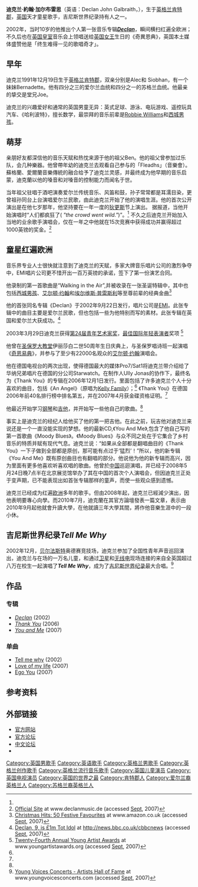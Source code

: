 {{Link style|time=2015-12-11T06:12:05+00:00}}
{{noteTA
|T=zh-tw:德克蘭·蓋布瑞斯;zh-cn:迪克兰·加尔布雷思;zh-hant:戴克倫·蓋爾布瑞斯;
|1=zh-tw:德克蘭;zh-cn:迪克兰;zh-hant:戴克倫;
|2=zh-tw:蓋布瑞斯;zh-cn:加尔布雷思;zh-hant:蓋爾布瑞斯;
}}
{{艺人
| 姓名     = 迪克兰·加尔布雷思<br><small>{{lang|en|Declan Galbraith}}</small>
| 类型     = 男歌手
| image     = Declan Galbraith 02.jpg
| imagesize = 300px
| 出生日期 = {{Birth date and age|1991|12|19}}
| 出生地点 = {{UK}}[[英格蘭|英格蘭]][[肯特郡|肯特郡]]
| 职业     = [[童星|童星]][[歌手|歌手]]
| 父母    = Alec & Siobhan Galbraith 
| 教育程度 = 
| 宗教信仰 = 
| 配偶     = 
| 音乐类型 = 
| 演奏乐器 = 钢琴、吉他、爱尔兰风笛
| 出道日期 = 
| 代表作   = {{Plainlist|
* １. '''''[[:en:Tell_Me_Why_(Declan_Galbraith_song)|Tell Me Why]]'''''
* ２. '''''[[:en:An_Angel|An Angel]]'''''
* ３. '''''Tears in Heaven'''''
* ４. '''''Walking in the Air'''''
* ５．'''''[[:en:Danny_Boy|Danny Boy]]'''''
* ６．'''''Vincent '''''
}}
| 活跃年代 = 2002～
| 唱片公司 = {{Plainlist|
* {{flagicon|USA}} Starwatch Music<br> (2006～)
* {{flagicon|UK}} [[EMI|EMI]] <br>(2002～2006)
}}
| 经纪公司 = 
| 网站     ={{URL|www.declanmusic.de}}
| 相关团体 = 
| 奖项     = 
| IMDb    = 
}}
'''迪克兰·約翰·加尔布雷思'''（英语：Declan John Galbraith，{{bd|1991年|12月19日|catIdx=G}}），生于[[英格兰|英格兰]][[肯特郡|肯特郡]]，[[英国|英国]]天才童星歌手，吉尼斯世界纪录持有人之一。

2002年，当时10岁的他推出个人第一张音乐专辑'''''[[Declan_(專輯)|Declan]]'''''，瞬间横扫红遍全欧洲；不久后也在[[英国皇室|英国皇室]]音乐会上领唱送给[[英国女王|英国女王]]生日的《奇異恩典》，英国本土媒体盛赞他是「终生难得一见的歌唱奇才」。

== 早年 ==

迪克兰1991年12月19日生于[[英格兰|英格兰]][[肯特郡|肯特郡]]，双亲分别是Alec和 Siobhan，有一个妹妹Bernadette。他有四分之三的爱尔兰血统和四分之一的苏格兰血统。他最亲的挚交是堂兄Joe。

迪克兰的兴趣爱好和通常的英国男童无异：英式足球、游泳、电玩游戏、遥控玩具汽车、《哈利波特》，擅长数学，最崇拜的音乐前辈是[[罗比·威廉斯|Robbie Williams]]和[[西城男孩|西城男孩]]。

== 萌芽 ==

亲朋好友都深信他的音乐天赋和热忱来源于他的祖父Ben。他的祖父曾参加过乐队，会几种樂器。他曾帶年幼的迪克兰去观看自己参与的「Fleadhs」（音樂會）。蘇格蘭、愛爾蘭音樂傳統的融合给予了迪克兰灵感，并最终成为他早期的音乐启蒙，迪克蘭以他的嗓音和对嗓音的控制能力而闻名于世。

当年祖父驻唱于酒吧演奏爱尔兰传统音乐、风笛和鼓，孙子常常都是耳濡目染，更曾祖孙同台上台演唱爱尔兰民歌，由此迪克兰开始了他的演唱生涯。他的首次公开演出是在他七岁那年，他坚持要在一年一度的[[狄更斯|狄更斯]]节上演出。 据报道，当他开始演唱时“人们都疯狂了( ''"the crowd went wild."'')”。<ref name="official-news" /> 不久之后迪克兰开始加入当地的业余歌手演唱会，仅在一年之中他就在15次竞赛中获得成功并赢得超过1000英镑的奖金。<ref name="official-news">[http://www.declanmusic.de Official Site] {{Wayback|url=http://www.declanmusic.de/ |date=20170516191902 }} at www.declanmusic.de (accessed [[Sept|Sept]], 2007)</ref>

== 童星红遍欧洲 == 

音乐界专业人士很快就注意到了迪克兰的天赋，多家大牌音乐唱片公司的激烈争夺中，EMI唱片公司更不惜开出一百万英镑的承诺，签下了第一份演艺合同。

他录制的第一首歌曲是“Walking in the Air”,并被收录在一张圣诞特辑中，其中也包括[[西城男孩|西城男孩]]、[[艾尔顿·约翰|艾尔顿·约翰]]和[[埃尔维斯·普雷斯利|埃尔维斯·普雷斯利]]等至尊前辈的经典金曲<ref name="amazon">[http://www.amazon.co.uk/Christmas-Hits-50-Festive-Favourites/dp/B00005U1YF Christmas Hits: 50 Festive Favourites] {{Wayback|url=http://www.amazon.co.uk/Christmas-Hits-50-Festive-Favourites/dp/B00005U1YF |date=20071222050112 }} at www.amazon.co.uk (accessed [[Sept|Sept]], 2007)</ref>

他的首张同名专辑《Declan》于2002年9月22日发行，唱片公司是[[EMI|EMI]]。此张专辑中的曲目主要是爱尔兰民歌，但也包括一些为他特别而写的素材。此张专辑在英国和爱尔兰大获成功。<ref name="cbbc">[http://news.bbc.co.uk/cbbcnews/hi/music/newsid_1877000/1877576.stm Declan, 9, is £1m Tot Idol] {{Wayback|url=http://news.bbc.co.uk/cbbcnews/hi/music/newsid_1877000/1877576.stm |date=20110207072931 }} at http://news.bbc.co.uk/cbbcnews {{Wayback|url=http://news.bbc.co.uk/cbbcnews |date=20071214100549 }} (accessed [[Sept|Sept]], 2007)</ref> 

2003年3月29日迪克兰获得[[第24届青年艺术家奖|第24届青年艺术家奖]]，[[最佳国际年轻表演者|最佳国际年轻表演者]]奖项 <ref name="young-artist-award">[http://www.youngartistawards.org/noms24.htm Twenty-Fourth Annual Young Artist Awards] {{webarchive|url=https://web.archive.org/web/20161204172303/http://www.youngartistawards.org/noms24.htm |date=2016-12-04 }} at www.youngartistawards.org (accessed [[Sept|Sept]], 2007)</ref>

他曾在[[圣保罗大教堂|圣保罗大教堂]]伊丽莎白二世50周年生日庆典上，与圣保罗唱诗班一起演唱《[[奇恩易典|奇恩易典]]》，并参与了至少有22000名观众的[[艾尔顿·约翰|艾尔顿·约翰]]演唱会。

他在德国电视台的两次出现，使得德国最大的媒体Pro7/Sat1将迪克兰带介绍给了华纳兄弟唱片在德国的分公司Starwatch。在制作人Ully Jonas的协作下，最终名为《Thank You》的专辑在2006年12月1日发行。里面包括了许多迪克兰个人十分喜欢的曲目，包括《An Angel》（原唱为[[Kelly_Family|Kelly Family]]）；<ref name="official-news" /> 《Thank You》在德国2006年前40名排行榜中排名第五，并在2007年4月获金碟资格证明。<ref name="official-news" />

他最近开始学习[[钢琴|钢琴]]和[[吉他|吉他]]，并开始写一些他自己的歌曲。<ref name="official-news" />

事实上是迪克兰的经纪人给他买了他的第一把吉他。在此之前，玩吉他对迪克兰来说还是一个一直没能实现的梦想。他的最新CD,《You And Me》,包含了他自己写的第一首歌曲《Moody Blues》。《Moody Blues》与众不同之处在于它集合了乡村音乐的特质并赋有现代气息。迪克兰说：“如果从全部都是翻唱曲目的《Thank You》一下子做到全部都是原创，那可能有点过于‘猛烈’！”所以，他的新专辑《You And Me》既有原创曲目也有翻唱的部分。他说他为他的新专辑而高兴，因为里面有更多他喜欢听喜欢唱的歌曲。他曾於[[中国|中国]]巡迴演唱，并已经于2008年5月24日晚7点半在北京展览馆举办了其在中国的首次个人演唱会，但因迪克兰正处于变声期，已不能表现出如首张专辑那样的童声，而使一些观众感到遗憾。

迪克兰已经成为红遍[[欧洲|欧洲]]多年的歌手。但由2008年起，迪克兰已經減少演出，因他表明要專心向學。而2010年7月，迪克蘭在其官方論壇發表一篇文章，表示由2010年9月起他就會升讀大學，在他就讀三年大學其間，將作他音樂生涯中的一段小休。

== 吉尼斯世界纪录''Tell Me Why'' ==

2002年12月，[[贝尔法斯特|贝尔法斯特]]奥德赛竞技场，迪克兰参加了全国性青年声音巡回演出，迪克兰与在场的一万名儿童，和通过[[卫星|卫星]]和[[无线电|无线电]]现场连接的来自全英国超过八万在校生一起演唱了'''''Tell Me Why'''''，成为了[[吉尼斯世界纪录|吉尼斯世界纪录]]最大合唱。<ref name="young-voices">[http://www.youngvoicesconcerts.com/young-voices-hall-of-fame.html Young Voices Concerts - Artists Hall of Fame] {{webarchive|url=https://web.archive.org/web/20071231231550/http://www.youngvoicesconcerts.com/young-voices-hall-of-fame.html |date=2007-12-31 }} at www.youngvoicesconcerts.com (accessed [[Sept|Sept]], 2007)</ref>

== 作品 ==
=== 专辑 ===
* ''[[Declan_(專輯)|Declan]]'' (2002)
* ''[[Thank_You_(專輯)|Thank You]]'' (2006)
* ''[[You_and_Me_(專輯)|You and Me]]'' (2007)

=== 单曲 ===
* [[Tell_me_why|Tell me why]] (2002)
* [[Love_of_My_Life_(迪克蘭·加爾布雷思單曲)|Love of my life]] (2007)
* [[Ego_You|Ego You]] (2007)

== 参考资料 ==
{{reflist}}

== 外部链接 ==
{{Commonscat|Declan Galbraith}}
* [http://www.declanmusic.de 官方网站] {{Wayback|url=http://www.declanmusic.de/ |date=20170516191902 }}
* [https://web.archive.org/web/20080706040907/http://friendsofdeclan.co.uk/ 官方论坛]
* [https://web.archive.org/web/20180323092915/http://declanfan.com/ 中文论坛]
* {{imdb name|id=2234154|name=迪克兰·加尔布雷思}}

{{Authority control}}
{{DEFAULTSORT:Galbraith, Declan}}


[[Category:英国男歌手|Category:英国男歌手]]
[[Category:英语歌手|Category:英语歌手]]
[[Category:英格兰男歌手|Category:英格兰男歌手]]
[[Category:英格兰创作歌手|Category:英格兰创作歌手]]
[[Category:英格兰流行音乐歌手|Category:英格兰流行音乐歌手]]
[[Category:英国儿童演员|Category:英国儿童演员]]
[[Category:英国电视演员|Category:英国电视演员]]
[[Category:英国的世界之最|Category:英国的世界之最]]
[[Category:肯特郡人|Category:肯特郡人]]
[[Category:爱尔兰裔英格兰人|Category:爱尔兰裔英格兰人]]
[[Category:苏格兰裔英格兰人|Category:苏格兰裔英格兰人]]